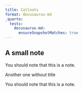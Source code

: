 ```yaml
---
title: Callouts
format: docusaurus-md
_quarto:
  tests:
    docusaurus-md:
      ensureSnapshotMatches: true
---
```


::: {.callout-note}

## A small note

You should note that this is a note.

:::

Another one without title

::: {.callout-warning}

You should note that this is a note.

:::

